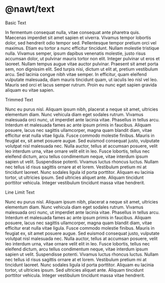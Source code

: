 
<Meta title="Components/Text" />


# @nawt/text

Basic Text

<Text>
  In fermentum consequat nulla, vitae consequat ante pharetra quis. Maecenas
  imperdiet sit amet sapien et viverra. Vivamus tempor lobortis dolor, sed
  hendrerit odio tempor sed. Pellentesque tempor pretium orci vel maximus. Etiam
  eu tortor a nunc efficitur tincidunt. Nullam molestie tristique nulla. Vivamus
  semper, ipsum dapibus venenatis molestie, justo risus accumsan dolor, ut
  pulvinar mauris tortor non elit. Integer pulvinar ut eros et laoreet. Nullam
  tempus augue vitae auctor pulvinar. Praesent sit amet porta sem, non dignissim
  elit. Sed turpis nisi, dictum ut elit at, pretium vestibulum arcu. Sed lacinia
  congue nibh vitae semper. In efficitur, quam eleifend vulputate malesuada,
  diam mauris tincidunt quam, ut iaculis leo nisl vel leo. Mauris sed orci et
  lacus semper rutrum. Proin eu nunc eget sapien gravida aliquam eu vitae
  sapien.
</Text>

Trimmed Text

<Text trim={true}>
  Nunc eu purus nisl. Aliquam ipsum nibh, placerat a neque sit amet, ultricies
  elementum diam. Nunc vehicula diam eget sodales rutrum. Vivamus malesuada orci
  nunc, ut imperdiet ante lacinia vitae. Phasellus in tellus arcu. Interdum et
  malesuada fames ac ante ipsum primis in faucibus. Aliquam posuere, lacus nec
  sagittis ullamcorper, magna quam blandit diam, vitae efficitur erat nulla
  vitae ligula. Fusce commodo molestie finibus. Mauris in feugiat ex, sit amet
  posuere augue. Sed euismod consequat justo, vulputate volutpat nisl malesuada
  nec. Nulla auctor, tellus at accumsan posuere, velit leo interdum urna, vitae
  ornare velit elit in leo. Fusce lobortis, tellus nec eleifend dictum, arcu
  tellus condimentum neque, vitae interdum ipsum sapien ut velit. Suspendisse
  potenti. Vivamus luctus rhoncus luctus. Nullam nec tellus id risus sagittis
  ornare at et lorem. Vestibulum pretium mi at tincidunt laoreet. Nunc sodales
  ligula id porta porttitor. Aliquam eu lacinia tortor, ut ultricies ipsum. Sed
  ultricies aliquet ante. Aliquam tincidunt porttitor vehicula. Integer
  vestibulum tincidunt massa vitae hendrerit.
</Text>

Line Limit Text

<Text noOfLines={2}>
  Nunc eu purus nisl. Aliquam ipsum nibh, placerat a neque sit amet, ultricies
  elementum diam. Nunc vehicula diam eget sodales rutrum. Vivamus malesuada orci
  nunc, ut imperdiet ante lacinia vitae. Phasellus in tellus arcu. Interdum et
  malesuada fames ac ante ipsum primis in faucibus. Aliquam posuere, lacus nec
  sagittis ullamcorper, magna quam blandit diam, vitae efficitur erat nulla
  vitae ligula. Fusce commodo molestie finibus. Mauris in feugiat ex, sit amet
  posuere augue. Sed euismod consequat justo, vulputate volutpat nisl malesuada
  nec. Nulla auctor, tellus at accumsan posuere, velit leo interdum urna, vitae
  ornare velit elit in leo. Fusce lobortis, tellus nec eleifend dictum, arcu
  tellus condimentum neque, vitae interdum ipsum sapien ut velit. Suspendisse
  potenti. Vivamus luctus rhoncus luctus. Nullam nec tellus id risus sagittis
  ornare at et lorem. Vestibulum pretium mi at tincidunt laoreet. Nunc sodales
  ligula id porta porttitor. Aliquam eu lacinia tortor, ut ultricies ipsum. Sed
  ultricies aliquet ante. Aliquam tincidunt porttitor vehicula. Integer
  vestibulum tincidunt massa vitae hendrerit.
</Text>
